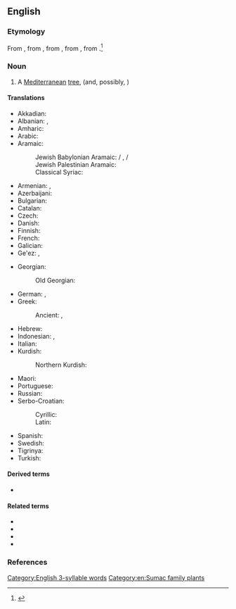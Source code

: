 ==English==
{{wikipedia}}

===Etymology===
From {{inh|en|enm|therebynte}}, from {{der|en|fro|terebinthe}}, from {{der|en|la|terebinthus}}, from {{der|en|grc|τερέβινθος}}, from {{der|en|pregrc}}.<ref>{{R:grc:Beekes|57|τέρμινθος}}</ref>

===Noun===
{{en-noun}}

# A [[Mediterranean]] [[tree]], {{taxlink|Pistacia terebinthus|species}} (and, possibly, {{taxlink|Pistacia palaestina|species}})

====Translations====
{{trans-top|a Mediterranean tree}}
* Akkadian: {{t|akk|𒌑𒁍𒌓𒉡|tr=buṭnu|m}}
* Albanian: {{t+|sq|bafër|m}}, {{t+|sq|bathër|m}}
* Amharic: {{t|am|ቡጥም|tr=buṭəm|m}}
* Arabic: {{t|ar|بُطْم|m}}
* Aramaic:
*: Jewish Babylonian Aramaic: {{t|arc|בוטמא|m|tr=buṭma}} / {{t|arc|בטמא|m|tr=buṭma, beṭma}}, {{t|arc|בוטנא|m|tr=buṭnā}} / {{t|arc|בטנא|m|tr=buṭnā, beṭna}}
*: Jewish Palestinian Aramaic: {{t|arc|בטמה|m|ts=*buṭma}}
*: Classical Syriac: {{t|syc|ܒܛܡܬܐ|m|tr=bəṭməṯā}}
* Armenian: {{t+|hy|բեւեկնի}}, {{t+|hy|բտմի}}
* Azerbaijani: {{t-needed|az}}
* Bulgarian: {{t|bg|кукуч|m}}
* Catalan: {{t|ca|terebint|m}}
* Czech: {{t|cs|řečík terebintový|m}}
* Danish: {{t-needed|da}}
* Finnish: {{t+|fi|tärpättipistaasi}}
* French: {{t+|fr|térébinthe|m}}
* Galician: {{t|gl|terebinto|m}}
* Ge'ez: {{t|gez|ቡጥም|m}}, {{t|gez|ብጥም|m}}
{{trans-mid}}
* Georgian: {{t+|ka|ბელეკონი}}
*: Old Georgian: {{t|oge|ტერემინთო}}
* German: {{t+|de|Terebinthe|f}}, {{t|de|Terpentin-Pistazie|f}}
* Greek:
*: Ancient: {{t|grc|τερέβινθος|f}}, {{t|grc|τέρμινθος|f}}
* Hebrew: {{t+|he|אֵלָה|tr=ēlā|f}}
* Indonesian: {{t|id|tarbantin}}, {{t|id|tarbantin}}
* Italian: {{t|it|terebinto|m}}
* Kurdish:
*: Northern Kurdish: {{t|kmr|bêmk|f}} {{qualifier|variety with soft seeds}}
* Maori: {{t|mi|terepini}}
* Portuguese: {{t+|pt|terebinto|m}}
* Russian: {{t|ru|терпенти́новое де́рево|n}}
* Serbo-Croatian:
*: Cyrillic: {{t|sh|смр̀дљика|f}}
*: Latin: {{t+|sh|smr̀dljika|f}}
* Spanish: {{t|es|terebinto|m}}
* Swedish: {{t|sv|terebint}}
* Tigrinya: {{t|ti|ቡጥም|tr=buṭəm|m}}
* Turkish: {{t+|tr|menengiç}}
{{trans-bottom}}

====Derived terms====
* {{l|en|terebinthine}}

====Related terms====
* {{l|en|terpene}}
* {{l|en|terpin}}
* {{l|en|terpineol}}
* {{l|en|turpentine}}

===References===
<references/>

[[Category:English 3-syllable words]]
[[Category:en:Sumac family plants]]